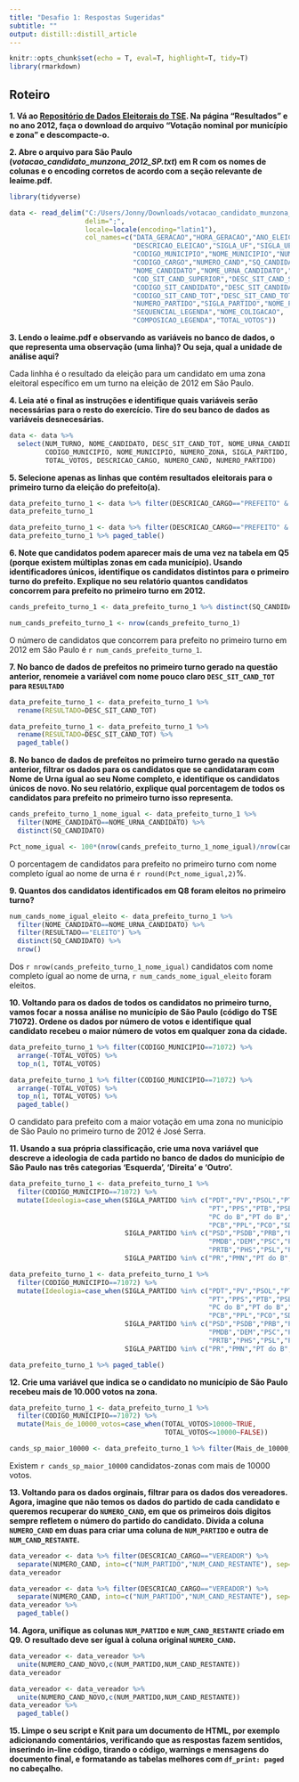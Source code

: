 ```yaml
---
title: "Desafio 1: Respostas Sugeridas"
subtitle: ""
output: distill::distill_article
---
```


```r
knitr::opts_chunk$set(echo = T, eval=T, highlight=T, tidy=T)
library(rmarkdown)
```


<style>
div.purple { background-color:#9e9ac8; border-radius: 5px; padding: 20px;}
</style>

## Roteiro

**1. Vá ao [Repositório de Dados Eleitorais do TSE](http://www.tse.jus.br/eleitor-e-eleicoes/estatisticas/repositorio-de-dados-eleitorais-1/repositorio-de-dados-eleitorais). Na página "Resultados" e no ano 2012, faça o download do arquivo "Votação nominal por município e zona" e descompacte-o.** 

**2. Abre o arquivo para São Paulo (*votacao_candidato_munzona_2012_SP.txt*) em R com os nomes de colunas e o encoding corretos de acordo com a seção relevante de leaime.pdf.**

```r
library(tidyverse)

data <- read_delim("C:/Users/Jonny/Downloads/votacao_candidato_munzona_2012/votacao_candidato_munzona_2012_SP.txt",
                   delim=";",
                   locale=locale(encoding="latin1"),
                   col_names=c("DATA_GERACAO","HORA_GERACAO","ANO_ELEICAO","NUM_TURNO",
                               "DESCRICAO_ELEICAO","SIGLA_UF","SIGLA_UE",
                               "CODIGO_MUNICIPIO","NOME_MUNICIPIO","NUMERO_ZONA",
                               "CODIGO_CARGO","NUMERO_CAND","SQ_CANDIDATO",
                               "NOME_CANDIDATO","NOME_URNA_CANDIDATO","DESCRICAO_CARGO",
                               "COD_SIT_CAND_SUPERIOR","DESC_SIT_CAND_SUPERIOR",
                               "CODIGO_SIT_CANDIDATO","DESC_SIT_CANDIDATO",
                               "CODIGO_SIT_CAND_TOT","DESC_SIT_CAND_TOT",
                               "NUMERO_PARTIDO","SIGLA_PARTIDO","NOME_PARTIDO",
                               "SEQUENCIAL_LEGENDA","NOME_COLIGACAO",
                               "COMPOSICAO_LEGENDA","TOTAL_VOTOS"))
```

**3. Lendo o leaime.pdf e observando as variáveis no banco de dados, o que representa uma observação (uma linha)? Ou seja, qual a unidade de análise aqui?**

Cada linhha é o resultado da eleição para um candidato em uma zona eleitoral específico em um turno na eleição de 2012 em São Paulo.

**4. Leia até o final as instruções e identifique quais variáveis serão necessárias para o resto do exercício. Tire do seu banco de dados as variáveis desnecesárias.**

```r
data <- data %>% 
  select(NUM_TURNO, NOME_CANDIDATO, DESC_SIT_CAND_TOT, NOME_URNA_CANDIDATO, SQ_CANDIDATO,
         CODIGO_MUNICIPIO, NOME_MUNICIPIO, NUMERO_ZONA, SIGLA_PARTIDO, 
         TOTAL_VOTOS, DESCRICAO_CARGO, NUMERO_CAND, NUMERO_PARTIDO)
```

**5. Selecione apenas as linhas que contém resultados eleitorais para o primeiro turno da eleição do prefeito(a).**

```r
data_prefeito_turno_1 <- data %>% filter(DESCRICAO_CARGO=="PREFEITO" & NUM_TURNO==1)
data_prefeito_turno_1
```

```r
data_prefeito_turno_1 <- data %>% filter(DESCRICAO_CARGO=="PREFEITO" & NUM_TURNO==1)
data_prefeito_turno_1 %>% paged_table()
```

**6. Note que candidatos podem aparecer mais de uma vez na tabela em Q5 (porque existem múltiplas zonas em cada município). Usando identificadores únicos, identifique os candidatos distintos para o primeiro turno do prefeito. Explique no seu relatório quantos candidatos concorrem para prefeito no primeiro turno em 2012.**

```r
cands_prefeito_turno_1 <- data_prefeito_turno_1 %>% distinct(SQ_CANDIDATO)

num_cands_prefeito_turno_1 <- nrow(cands_prefeito_turno_1)
```

O número de candidatos que concorrem para prefeito no primeiro turno em 2012 em São Paulo é `r num_cands_prefeito_turno_1`.

**7. No banco de dados de prefeitos no primeiro turno gerado na questão anterior, renomeie a variável com nome pouco claro `DESC_SIT_CAND_TOT` para `RESULTADO`**

```r
data_prefeito_turno_1 <- data_prefeito_turno_1 %>% 
  rename(RESULTADO=DESC_SIT_CAND_TOT)
```

```r
data_prefeito_turno_1 <- data_prefeito_turno_1 %>% 
  rename(RESULTADO=DESC_SIT_CAND_TOT) %>%
  paged_table()
```

**8. No banco de dados de prefeitos no primeiro turno gerado na questão anterior, filtrar os dados para os candidatos que se candidataram com Nome de Urna ígual ao seu Nome completo, e identifique os candidatos únicos de novo. No seu relatório, explique qual porcentagem de todos os candidatos para prefeito no primeiro turno isso representa.**

```r
cands_prefeito_turno_1_nome_igual <- data_prefeito_turno_1 %>% 
  filter(NOME_CANDIDATO==NOME_URNA_CANDIDATO) %>%
  distinct(SQ_CANDIDATO)

Pct_nome_igual <- 100*(nrow(cands_prefeito_turno_1_nome_igual)/nrow(cands_prefeito_turno_1))
```

O porcentagem de candidatos para prefeito no primeiro turno com nome completo ígual ao nome de urna é `r round(Pct_nome_igual,2)`%.

**9. Quantos dos candidatos identificados em Q8 foram eleitos no primeiro turno?**

```r
num_cands_nome_igual_eleito <- data_prefeito_turno_1 %>% 
  filter(NOME_CANDIDATO==NOME_URNA_CANDIDATO) %>% 
  filter(RESULTADO=="ELEITO") %>%
  distinct(SQ_CANDIDATO) %>% 
  nrow()
```

Dos `r nrow(cands_prefeito_turno_1_nome_igual)` candidatos com nome completo ígual ao nome de urna, `r num_cands_nome_igual_eleito` foram eleitos.

**10. Voltando para os dados de todos os candidatos no primeiro turno, vamos focar a nossa análise no município de São Paulo (código do TSE 71072). Ordene os dados por número de votos e identifique qual candidato recebeu o maior número de votos em qualquer zona da cidade.**

```r
data_prefeito_turno_1 %>% filter(CODIGO_MUNICIPIO==71072) %>%
  arrange(-TOTAL_VOTOS) %>%
  top_n(1, TOTAL_VOTOS)
```

```r
data_prefeito_turno_1 %>% filter(CODIGO_MUNICIPIO==71072) %>%
  arrange(-TOTAL_VOTOS) %>%
  top_n(1, TOTAL_VOTOS) %>%
  paged_table()
```

O candidato para prefeito com a maior votação em uma zona no município de São Paulo no primeiro turno de 2012 é José Serra.

**11. Usando a sua própria classificação, crie uma nova variável que descreve a ideologia de cada partido no banco de dados do município de São Paulo nas três categorias 'Esquerda', 'Direita' e 'Outro'.**

```r
data_prefeito_turno_1 <- data_prefeito_turno_1 %>% 
  filter(CODIGO_MUNICIPIO==71072) %>% 
  mutate(Ideologia=case_when(SIGLA_PARTIDO %in% c("PDT","PV","PSOL","PTN",
                                                  "PT","PPS","PTB","PSB",
                                                  "PC do B","PT do B","PSTU",
                                                  "PCB","PPL","PCO","SD")~"Esquerda",
                             SIGLA_PARTIDO %in% c("PSD","PSDB","PRB","PRP",
                                                  "PMDB","DEM","PSC","PP",
                                                  "PRTB","PHS","PSL","PTC")~"Direita",
                             SIGLA_PARTIDO %in% c("PR","PMN","PT do B","PSDC")~"Outro"))
```

```r
data_prefeito_turno_1 <- data_prefeito_turno_1 %>% 
  filter(CODIGO_MUNICIPIO==71072) %>% 
  mutate(Ideologia=case_when(SIGLA_PARTIDO %in% c("PDT","PV","PSOL","PTN",
                                                  "PT","PPS","PTB","PSB",
                                                  "PC do B","PT do B","PSTU",
                                                  "PCB","PPL","PCO","SD")~"Esquerda",
                             SIGLA_PARTIDO %in% c("PSD","PSDB","PRB","PRP",
                                                  "PMDB","DEM","PSC","PP",
                                                  "PRTB","PHS","PSL","PTC")~"Direita",
                             SIGLA_PARTIDO %in% c("PR","PMN","PT do B","PSDC")~"Outro"))

data_prefeito_turno_1 %>% paged_table()
```

**12. Crie uma variável que indica se o candidato no município de São Paulo recebeu mais de 10.000 votos na zona.**

```r
data_prefeito_turno_1 <- data_prefeito_turno_1 %>% 
  filter(CODIGO_MUNICIPIO==71072) %>%
  mutate(Mais_de_10000_votos=case_when(TOTAL_VOTOS>10000~TRUE,
                                       TOTAL_VOTOS<=10000~FALSE))

cands_sp_maior_10000 <- data_prefeito_turno_1 %>% filter(Mais_de_10000_votos==TRUE) %>% nrow()
```

Existem `r cands_sp_maior_10000` candidatos-zonas com mais de 10000 votos.

**13. Voltando para os dados orginais, filtrar para os dados dos vereadores. Agora, imagine que não temos os dados do partido de cada candidato e queremos recuperar do `NUMERO_CAND`, em que os primeiros dois digitos sempre refletem o número do partido do candidato. Divida a coluna `NUMERO_CAND` em duas para criar uma coluna de `NUM_PARTIDO` e outra de `NUM_CAND_RESTANTE`.**

```r
data_vereador <- data %>% filter(DESCRICAO_CARGO=="VEREADOR") %>%
  separate(NUMERO_CAND, into=c("NUM_PARTIDO","NUM_CAND_RESTANTE"), sep=2)
data_vereador
```

```r
data_vereador <- data %>% filter(DESCRICAO_CARGO=="VEREADOR") %>%
  separate(NUMERO_CAND, into=c("NUM_PARTIDO","NUM_CAND_RESTANTE"), sep=2)
data_vereador %>%
  paged_table()
```

**14. Agora, unifique as colunas `NUM_PARTIDO` e `NUM_CAND_RESTANTE` criado em Q9. O resultado deve ser ígual à coluna original `NUMERO_CAND`.**

```r
data_vereador <- data_vereador %>% 
  unite(NUMERO_CAND_NOVO,c(NUM_PARTIDO,NUM_CAND_RESTANTE))
data_vereador
```

```r
data_vereador <- data_vereador %>% 
  unite(NUMERO_CAND_NOVO,c(NUM_PARTIDO,NUM_CAND_RESTANTE)) 
data_vereador %>%
  paged_table()
```

**15. Limpe o seu script e Knit para um documento de HTML, por exemplo adicionando comentários, verificando que as respostas fazem sentidos, inserindo in-line código, tirando o código, warnings e mensagens do documento final, e formatando as tabelas melhores com `df_print: paged` no cabeçalho.**

